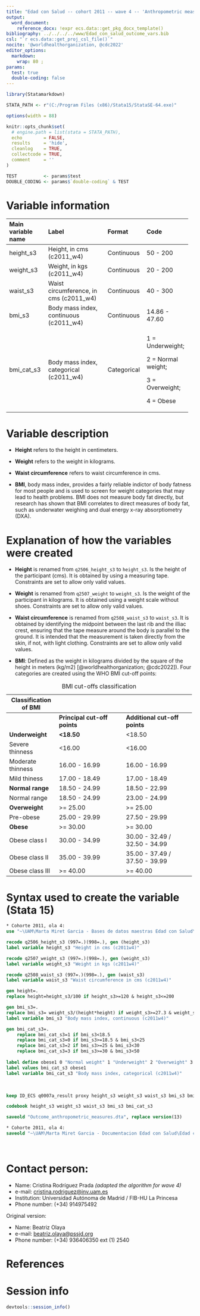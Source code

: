 ```yaml
---
title: "Edad con Salud -- cohort 2011 -- wave 4 -- 'Anthropometric measures'" 
output:
  word_document:
    reference_docx: !expr ecs.data::get_pkg_docx_template()
bibliography: ../../../../www/Edad_con_salud_outcome_vars.bib
csl: "`r ecs.data::get_proj_csl_file()`"
nocite: '@worldhealthorganization, @cdc2022'
editor_options: 
  markdown:
    wrap: 80 ; 
params:
  test: true
  double-coding: false
---
```


```r
library(Statamarkdown)

STATA_PATH <- r"(C:/Program Files (x86)/Stata15/StataSE-64.exe)"

options(width = 88) 

knitr::opts_chunk$set( 
  # engine.path = list(stata = STATA_PATH),
  echo        = FALSE,
  results     = 'hide',
  cleanlog    = TRUE,  
  collectcode = TRUE,  
  comment     = ''     
)

TEST          <- params$test
DOUBLE_CODING <- params$`double-coding` & TEST
```

# Variable information

+----------------+-------------------------+----------------+----------------+
| Main variable  | Label                   | Format         | Code           |
| name           |                         |                |                |
+:===============+:========================+:===============+:===============+
| height_s3      | Height, in cms          | Continuous     | 50 - 200       |
|                | (c2011_w4)              |                |                |
+----------------+-------------------------+----------------+----------------+
| weight_s3      | Weight, in kgs          | Continuous     | 20 - 200       |
|                | (c2011_w4)              |                |                |
+----------------+-------------------------+----------------+----------------+
| waist_s3       | Waist circumference, in | Continuous     | 40 - 300       |
|                | cms (c2011_w4)          |                |                |
+----------------+-------------------------+----------------+----------------+
| bmi_s3         | Body mass index,        | Continuous     | 14.86 - 47.60  |
|                | continuous (c2011_w4)   |                |                |
+----------------+-------------------------+----------------+----------------+
| bmi_cat_s3     | Body mass index,        | Categorical    | 1 =            |
|                | categorical (c2011_w4)  |                | Underweight;   |
|                |                         |                |                |
|                |                         |                | 2 = Normal     |
|                |                         |                | weight;        |
|                |                         |                |                |
|                |                         |                | 3 =            |
|                |                         |                | Overweight;    |
|                |                         |                |                |
|                |                         |                | 4 = Obese      |
+----------------+-------------------------+----------------+----------------+

# Variable description

-   **Height** refers to the height in centimeters.

-   **Weight** refers to the weight in kilograms.

-   **Waist circumference** refers to waist circumference in cms.

-   **BMI**, body mass index, provides a fairly reliable indictor of body
    fatness for most people and is used to screen for weight categories that may
    lead to health problems. BMI does not measure body fat directly, but
    research has shown that BMI correlates to direct measures of body fat, such
    as underwater weighing and dual energy x-ray absorptiometry (DXA).

# Explanation of how the variables were created

-   **Height** is renamed from `q2506_height_s3` to `height_s3`. Is the height
    of the participant (cms). It is obtained by using a measuring tape. 
    Constraints are set to allow only valid values.

-   **Weight** is renamed from `q2507_weight` to `weight_s3`. Is the weight of 
    the participant in kilograms. It is obtained using a weight scale without
    shoes. Constraints are set to allow only valid values.

-   **Waist circumference** is renamed from `q2508_waist_s3` to `waist_s3`. It
    is obtained by identifying the midpoint between the last rib and the illiac
    crest, ensuring that the tape measure around the body is parallel to the
    ground. It is intended that the measurement is taken directly from the skin,
    if not, with light clothing. Constraints are set to allow only valid values.

-   **BMI**: Defined as the weight in kilograms divided by the square of
    the height in meters (kg/m2) [@worldhealthorganization; @cdc2022]). Four
    categories are created using the WHO BMI cut-off points:

+--------------------+---------------------------+----------------------------+
| Classification of  |                           |                            |
| BMI                |                           |                            |
+====================+===========================+============================+
|                    | **Principal cut-off       | **Additional cut-off       |
|                    | points**                  | points**                   |
+--------------------+---------------------------+----------------------------+
| **Underweight**    | **\<18.50**               | \<18.50                    |
+--------------------+---------------------------+----------------------------+
| Severe thinness    | \<16.00                   | \<16.00                    |
+--------------------+---------------------------+----------------------------+
| Moderate thinness  | 16.00 - 16.99             | 16.00 - 16.99              |
+--------------------+---------------------------+----------------------------+
| Mild thiness       | 17.00 - 18.49             | 17.00 - 18.49              |
+--------------------+---------------------------+----------------------------+
| **Normal range**   | 18.50 - 24.99             | 18.50 - 22.99              |
+--------------------+---------------------------+----------------------------+
| Normal range       | 18.50 - 24.99             | 23.00 - 24.99              |
+--------------------+---------------------------+----------------------------+
| **Overweight**     | \>= 25.00                 | \>= 25.00                  |
+--------------------+---------------------------+----------------------------+
| Pre-obese          | 25.00 - 29.99             | 27.50 - 29.99              |
+--------------------+---------------------------+----------------------------+
| **Obese**          | \>= 30.00                 | \>= 30.00                  |
+--------------------+---------------------------+----------------------------+
| Obese class I      | 30.00 - 34.99             | 30.00 - 32.49 / 32.50 -    |
|                    |                           | 34.99                      |
+--------------------+---------------------------+----------------------------+
| Obese class II     | 35.00 - 39.99             | 35.00 - 37.49 / 37.50 -    |
|                    |                           | 39.99                      |
+--------------------+---------------------------+----------------------------+
| Obese class III    | \>= 40.00                 | \>= 40.00                  |
+--------------------+---------------------------+----------------------------+

: BMI cut-offs classification

# Syntax used to create the variable (Stata 15)

```stata

* Cohorte 2011, ola 4:
use "~\UAM\Marta Miret Garcia - Bases de datos maestras Edad con Salud\Ola_4\Cohorte 2011\rawdata_c2011w4.dta"

```

```stata
recode q2506_height_s3 (997=.)(998=.), gen (height_s3)
label variable height_s3 "Height in cms (c2011w4)"

recode q2507_weight_s3 (997=.)(998=.), gen (weight_s3)
label variable weight_s3 "Weight in kgs (c2011w4)"

recode q2508_waist_s3 (997=.)(998=.), gen (waist_s3)
label variable waist_s3 "Waist circumference in cms (c2011w4)"

gen height=.
replace height=height_s3/100 if height_s3>=120 & height_s3<=200

gen bmi_s3=.
replace bmi_s3= weight_s3/(height*height) if weight_s3>=27.3 & weight_s3<=200
label variable bmi_s3 "Body mass index, continuous (c2011w4)"

gen bmi_cat_s3=.
	replace bmi_cat_s3=1 if bmi_s3<18.5
	replace bmi_cat_s3=0 if bmi_s3>=18.5 & bmi_s3<25
	replace bmi_cat_s3=2 if bmi_s3>=25 & bmi_s3<30
	replace bmi_cat_s3=3 if bmi_s3>=30 & bmi_s3<50
	
label define obese1 0 "Normal weight" 1 "Underweight" 2 "Overweight" 3 "Obese"
label values bmi_cat_s3 obese1
label variable bmi_cat_s3 "Body mass index, categorical (c2011w4)"

```

<br>

```stata
keep ID_ECS q0007a_result proxy height_s3 weight_s3 waist_s3 bmi_s3 bmi_cat_s3

codebook height_s3 weight_s3 waist_s3 bmi_s3 bmi_cat_s3
```

```stata
saveold "Outcome_anthropometric_measures.dta", replace version(13)
```

```stata

* Cohorte 2011, ola 4:
saveold "~\UAM\Marta Miret Garcia - Documentacion Edad con Salud\Edad con salud - Ola 4\Outcomes\Cohorte 2011\Outcome datasets\Outcome_anthropometric_measures.dta", replace version(13)
```

<br>

# Contact person:

-   Name: Cristina Rodríguez Prada *(adapted the algorithm for wave 4)*
-   e-mail:
    [cristina.rodriguez\@inv.uam.es](mailto:cristina.rodriguez@inv.uam.es){.email}
-   Institution: Universidad Autónoma de Madrid / FIB-HU La Princesa
-   Phone number: (+34) 914975492 <br>

Original version:

-   Name: Beatriz Olaya
-   e-mail: [beatriz.olaya\@pssjd.org](mailto:beatriz.olaya@pssjd.org){.email}
-   Phone number: (+34) 936406350 ext (1) 2540

# References

::: {#refs}
:::

\newpage

# Session info

```r
devtools::session_info()
```
